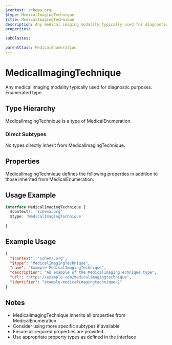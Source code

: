 ```yaml
---
$context: schema.org
$type: MedicalImagingTechnique
title: MedicalImagingTechnique
description: Any medical imaging modality typically used for diagnostic purposes. Enumerated type.
properties:

subClasses:

parentClass: MedicalEnumeration
---
```


# MedicalImagingTechnique

Any medical imaging modality typically used for diagnostic purposes. Enumerated type.

## Type Hierarchy

MedicalImagingTechnique is a type of MedicalEnumeration.

### Direct Subtypes

No types directly inherit from MedicalImagingTechnique.

## Properties

MedicalImagingTechnique defines the following properties in addition to those inherited from MedicalEnumeration:



## Usage Example

```typescript
interface MedicalImagingTechnique {
  $context?: 'schema.org'
  $type: 'MedicalImagingTechnique'

}
```

## Example Usage

```json
{
  "$context": "schema.org",
  "$type": "MedicalImagingTechnique",
  "name": "Example MedicalImagingTechnique",
  "description": "An example of the MedicalImagingTechnique type",
  "url": "https://example.com/medicalimagingtechnique",
  "identifier": "example-medicalimagingtechnique-1"
}
```

## Notes

- MedicalImagingTechnique inherits all properties from MedicalEnumeration
- Consider using more specific subtypes if available
- Ensure all required properties are provided
- Use appropriate property types as defined in the interface
